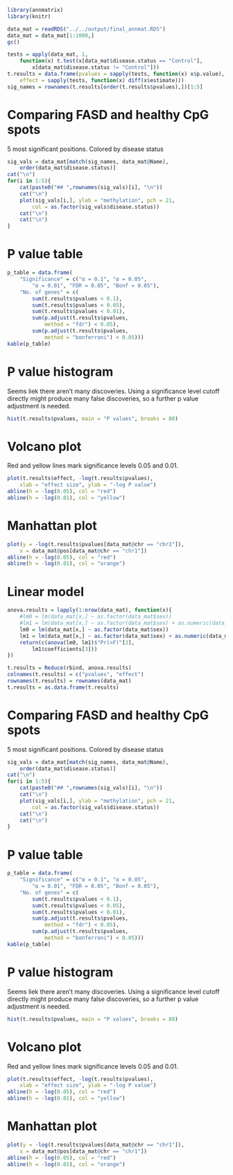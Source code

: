 ```r
library(annmatrix)
library(knitr)
```

```r
data_mat = readRDS("../../output/final_annmat.RDS")
data_mat = data_mat[1:1000,]
gc()
```

```r
tests = apply(data_mat, 1,
	function(x) t.test(x[data_mat$disease.status == "Control"],
		x[data_mat$disease.status != "Control"]))
t.results = data.frame(pvalues = sapply(tests, function(x) x$p.value),
	effect = sapply(tests, function(x) diff(x$estimate)))
sig_names = rownames(t.results[order(t.results$pvalues),])[1:5]
```

# Comparing FASD and healthy CpG spots {.tabset}

5 most significant positions. Colored by disease status

```r
sig_vals = data_mat[match(sig_names, data_mat@Name),
	order(data_mat$disease.status)]
cat("\n")
for(i in 1:5){
	cat(paste0("## ",rownames(sig_vals)[i], "\n"))
	cat("\n")
	plot(sig_vals[i,], ylab = "methylation", pch = 21,
		col = as.factor(sig_vals$disease.status))
	cat("\n")
	cat("\n")
}
```

# P value table

```r
p_table = data.frame(
	"Significance" = c("α = 0.1", "α = 0.05",
		"α = 0.01", "FDR = 0.05", "Bonf = 0.05"),
	"No. of genes" = c(
		sum(t.results$pvalues < 0.1),
		sum(t.results$pvalues < 0.05),
		sum(t.results$pvalues < 0.01),
		sum(p.adjust(t.results$pvalues,
			method = "fdr") < 0.05),
		sum(p.adjust(t.results$pvalues,
			method = "bonferroni") < 0.05)))
kable(p_table)
```

# P value histogram

Seems liek there aren't many discoveries. Using a significance level
cutoff directly might produce many false discoveries, so a further p
value adjustment is needed.

```r
hist(t.results$pvalues, main = "P values", breaks = 80)
```

# Volcano plot

Red and yellow lines mark significance levels 0.05 and 0.01.

```r
plot(t.results$effect, -log(t.results$pvalues),
	xlab = "effect size", ylab = "-log P value")
abline(h = -log(0.05), col = "red")
abline(h = -log(0.01), col = "yellow")
```

# Manhattan plot

```r
plot(y = -log(t.results$pvalues[data_mat@chr == "chr1"]),
	x = data_mat@pos[data_mat@chr == "chr1"])
abline(h = -log(0.05), col = "red")
abline(h = -log(0.01), col = "orange")
```

# Linear model

```r
anova.results = lapply(1:nrow(data_mat), function(x){
	#lm0 = lm(data_mat[x,] ~ as.factor(data_mat$sex))
	#lm1 = lm(data_mat[x,] ~ as.factor(data_mat$sex) + as.numeric(data_mat$age))
	lm0 = lm(data_mat[x,] ~ as.factor(data_mat$sex))
	lm1 = lm(data_mat[x,] ~ as.factor(data_mat$sex) + as.numeric(data_mat$age))
	return(c(anova(lm0, lm1)$"Pr(>F)"[2],
		lm1$coefficients[3]))
})

t.results = Reduce(rbind, anova.results)
colnames(t.results) = c("pvalues", "effect")
rownames(t.results) = rownames(data_mat)
t.results = as.data.frame(t.results)

```

# Comparing FASD and healthy CpG spots {.tabset}

5 most significant positions. Colored by disease status

```r
sig_vals = data_mat[match(sig_names, data_mat@Name),
	order(data_mat$disease.status)]
cat("\n")
for(i in 1:5){
	cat(paste0("## ",rownames(sig_vals)[i], "\n"))
	cat("\n")
	plot(sig_vals[i,], ylab = "methylation", pch = 21,
		col = as.factor(sig_vals$disease.status))
	cat("\n")
	cat("\n")
}
```

# P value table

```r
p_table = data.frame(
	"Significance" = c("α = 0.1", "α = 0.05",
		"α = 0.01", "FDR = 0.05", "Bonf = 0.05"),
	"No. of genes" = c(
		sum(t.results$pvalues < 0.1),
		sum(t.results$pvalues < 0.05),
		sum(t.results$pvalues < 0.01),
		sum(p.adjust(t.results$pvalues,
			method = "fdr") < 0.05),
		sum(p.adjust(t.results$pvalues,
			method = "bonferroni") < 0.05)))
kable(p_table)
```

# P value histogram

Seems liek there aren't many discoveries. Using a significance level
cutoff directly might produce many false discoveries, so a further p
value adjustment is needed.

```r
hist(t.results$pvalues, main = "P values", breaks = 80)
```

# Volcano plot

Red and yellow lines mark significance levels 0.05 and 0.01.

```r
plot(t.results$effect, -log(t.results$pvalues),
	xlab = "effect size", ylab = "-log P value")
abline(h = -log(0.05), col = "red")
abline(h = -log(0.01), col = "yellow")
```

# Manhattan plot

```r
plot(y = -log(t.results$pvalues[data_mat@chr == "chr1"]),
	x = data_mat@pos[data_mat@chr == "chr1"])
abline(h = -log(0.05), col = "red")
abline(h = -log(0.01), col = "orange")
```
